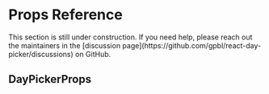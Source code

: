 
# Props Reference


<Callout emoji="🚧">
  This section is still under construction. If you need help, please reach out
  the maintainers in the [discussion
  page](https://github.com/gpbl/react-day-picker/discussions) on GitHub.
</Callout>

## DayPickerProps


<Props />
